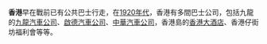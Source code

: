 '''香港'''早在戰前已有公共巴士行走，在[[1920年代|1920年代]]，香港有多間巴士公司，包括九龍的[[九龍巴士|九龍汽車公司]]、[[啟德汽車公司|啟德汽車公司]]、[[中華巴士|中華汽車公司]]，香港島的[[香港大酒店|香港大酒店]]、香港仔街坊福利會等等。
